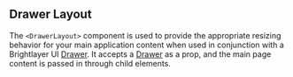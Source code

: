 
## Drawer Layout

The `<DrawerLayout>` component is used to provide the appropriate resizing behavior for your main application content when used in conjunction with a Brightlayer UI [Drawer](/components/drawer/api-docs). It accepts a [Drawer](/components/drawer/api-docs) as a prop, and the main page content is passed in through child elements.

<DrawerLayout />
